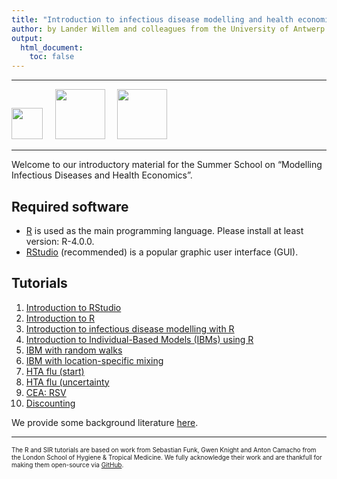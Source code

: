 ```yaml
---
title: "Introduction to infectious disease modelling and health economic research in R"
author: by Lander Willem and colleagues from the University of Antwerp and Hasselt University as part of the SIMID consortium
output:
  html_document:
    toc: false  
---
```


<hr>
<img src="ext_fig/logo_chermid.png" height="50px"> &nbsp; &nbsp;
<img src="ext_fig/logo_dsi.png" height="80px"> &nbsp; &nbsp;
<img src="ext_fig/logo_simid_yellow.png" height="80px">
<hr>


Welcome to our introductory material for the Summer School on "Modelling Infectious Diseases and Health Economics".

## Required software
* [R](http://cran.r-project.org) is used as the main programming language. Please install at least version: R-4.0.0.
* [RStudio](http://www.rstudio.com/products/rstudio/download/) (recommended) is a popular graphic user interface (GUI).

## Tutorials

1. [Introduction to RStudio](intro_to_RStudio.html)
2. [Introduction to R](intro_to_r.html)
3. [Introduction to infectious disease modelling with R](intro_to_SIR.html)
4. [Introduction to Individual-Based Models (IBMs) using R](intro_to_IBM_coding.html)
5. [IBM with random walks](intro_to_IBM_walk.html)
6. [IBM with location-specific mixing](intro_to_IBM_location.html)
7. [HTA flu (start)](HTA_flu_basic.html)
8. [HTA flu (uncertainty](HTA_flu_CEAresults.html)
<!-- 9. [Demo Uncertainty](HTA_flu_uncertainty.html) -->
<!-- 10. [Demo EVPPI](HTA_flu_evppi.html) -->
9. [CEA: RSV](HTA_RSV_dynamic.html)
10. [Discounting](example_discounting.html)

We provide some background literature [here](background_literature.html).

---
<!-- ## Lecture Slides -->

<!-- * [An introduction to infectious disease modelling and its applications](intro_modelling_chennai.pdf) -->
<!-- * [Introduction to stochastic modelling](intro_sto_modelling.pdf) -->
<!-- * [Why do we model infectious diseases? Policy and practicalities](interventions.pdf) -->
<!-- * [Model fitting and inference for infectious disease dynamics](intro_inference_chennai_slides.pdf) -->

<font size="1"> The R and SIR tutorials are based on work from Sebastian Funk, Gwen Knight and Anton Camacho from the London School of Hygiene & Tropical Medicine. We fully acknowledge their work and are thankfull for making them open-source via [GitHub](https://github.com/sbfnk/modelling).</font> 
